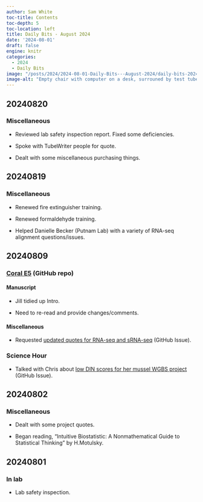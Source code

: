 ```yaml
---
author: Sam White
toc-title: Contents
toc-depth: 5
toc-location: left
title: Daily Bits - August 2024
date: '2024-08-01'
draft: false
engine: knitr
categories: 
  - 2024
  - Daily Bits
image: "/posts/2024/2024-08-01-Daily-Bits---August-2024/daily-bits-2024-august-01.jpeg"
image-alt: "Empty chair with computer on a desk, surrouned by test tubes and beakers in a lab."
---
```

## 20240820

### Miscellaneous

- Reviewed lab safety inspection report. Fixed some deficiencies.

- Spoke with TubeWriter people for quote.

- Dealt with some miscellaneous purchasing things.

## 20240819

### Miscellaneous

- Renewed fire extinguisher training.

- Renewed formaldehyde training.

- Helped Danielle Becker (Putnam Lab) with a variety of RNA-seq alignment questions/issues.

## 20240809

### [Coral E5](https://github.com/urol-e5/deep-dive) (GitHub repo)

#### Manuscript

- Jill tidied up Intro.

- Need to re-read and provide changes/comments.

#### Miscellaneous

- Requested [updated quotes for RNA-seq and sRNA-seq](https://github.com/RobertsLab/resources/issues/1926) (GitHub Issue).

### Science Hour

- Talked with Chris about [low DIN scores for her mussel WGBS project](https://github.com/RobertsLab/resources/issues/1948) (GitHub Issue). 

## 20240802

### Miscellaneous

- Dealt with some project quotes.

- Began reading, "Intuitive Biostatistic: A Nonmathematical Guide to Statistical Thinking" by H.Motulsky.

## 20240801

### In lab

- Lab safety inspection.